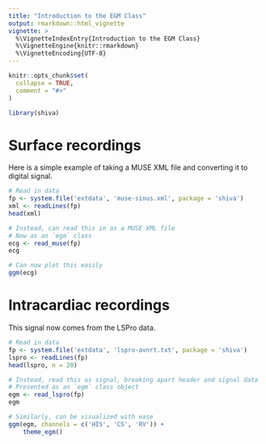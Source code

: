 ```yaml
---
title: "Introduction to the EGM Class"
output: rmarkdown::html_vignette
vignette: >
  %\VignetteIndexEntry{Introduction to the EGM Class}
  %\VignetteEngine{knitr::rmarkdown}
  %\VignetteEncoding{UTF-8}
---
```


```r
knitr::opts_chunk$set(
  collapse = TRUE,
  comment = "#>"
)
```

```r
library(shiva)
```

# Surface recordings

Here is a simple example of taking a MUSE XML file and converting it to digital signal.

```r
# Read in data
fp <- system.file('extdata', 'muse-sinus.xml', package = 'shiva')
xml <- readLines(fp)
head(xml)

# Instead, can read this in as a MUSE XML file
# Now as an `egm` class
ecg <- read_muse(fp)
ecg

# Can now plot this easily
ggm(ecg)
```

# Intracardiac recordings

This signal now comes from the LSPro data.

```r
# Read in data
fp <- system.file('extdata', 'lspro-avnrt.txt', package = 'shiva')
lspro <- readLines(fp)
head(lspro, n = 20)

# Instead, read this as signal, breaking apart header and signal data
# Presented as an `egm` class object
egm <- read_lspro(fp)
egm

# Similarly, can be visualized with ease
ggm(egm, channels = c('HIS', 'CS', 'RV')) +
	theme_egm()
```


